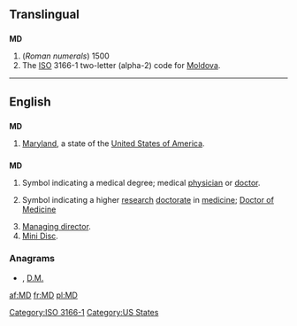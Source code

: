{{also|Md|M.D.|.md}}
==Translingual==

==={{abbreviation|mul}}===
'''MD'''

# (''Roman numerals'') 1500
# The [[ISO]] 3166-1 two-letter (alpha-2) code for [[Moldova]].

[[Category:ISO 3166-1]]

----

==English==

==={{abbreviation}}===
'''MD'''

# [[Maryland]], a state of the [[United States of America]].

==={{initialism}}===
'''MD'''

# {{US}} Symbol indicating a medical degree; medical [[physician]] or [[doctor]].
# {{British}} Symbol indicating a higher [[research]] [[doctorate]] in [[medicine]]; [[w:Doctor of Medicine#United Kingdom, Ireland and some Commonwealth countries|Doctor of Medicine]]
# [[managing director|Managing director]].
# [[w:Mini Disc|Mini Disc]].

===Anagrams===
* {{alphagram|[[DM#English|DM]]}} , [[D.M.#English|D.M.]]

[[Category:US States]]

[[af:MD]]
[[fr:MD]]
[[pl:MD]]